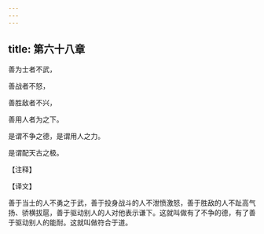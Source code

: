 ```yaml
---
---
---
```

title: 第六十八章
---

善为士者不武，

善战者不怒，

善胜敌者不兴，

善用人者为之下。

是谓不争之德，是谓用人之力。

是谓配天古之极。

【注释】

【译文】

善于当士的人不勇之于武，善于投身战斗的人不泄愤激怒，善于胜敌的人不趾高气扬、骄横拔扈，善于驱动别人的人对他表示谦下。这就叫做有了不争的德，有了善于驱动别人的能耐。这就叫做符合于道。